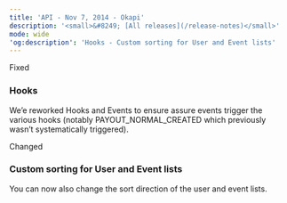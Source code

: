 ```yaml
---
title: 'API - Nov 7, 2014 - Okapi'  
description: '<small>&#8249; [All releases](/release-notes)</small>'  
mode: wide  
'og:description': 'Hooks - Custom sorting for User and Event lists'  
---
```

  
  <div class="pill pill-orange">Fixed</div> 
  
### Hooks  

We’e reworked Hooks and Events to ensure assure events trigger the various hooks (notably PAYOUT_NORMAL_CREATED which previously wasn’t systematically triggered).  
  <div class="pill pill-blue">Changed</div> 
  
### Custom sorting for User and Event lists  

You can now also change the sort direction of the user and event lists.